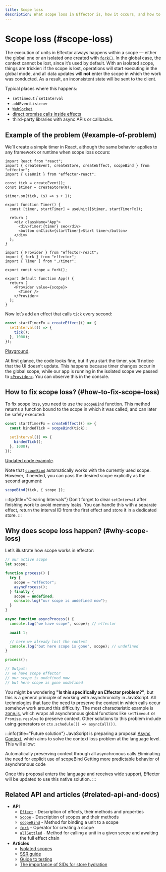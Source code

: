 ```yaml
---
title: Scope loss
description: What scope loss in Effector is, how it occurs, and how to fix it with scopeBind.
---
```



# Scope loss (#scope-loss)

The execution of units in Effector always happens within a scope — either the global one or an isolated one created with [`fork()`](/en/api/effector/fork). In the global case, the context cannot be lost, since it’s used by default. With an isolated scope, things are trickier: if the scope is lost, operations will start executing in the global mode, and all data updates will **not** enter the scope in which the work was conducted. As a result, an inconsistent state will be sent to the client.

Typical places where this happens:

- `setTimeout` / `setInterval`
- `addEventListener`
- [`WebSocket`](/en/guides/websocket-integration)
- [direct promise calls inside effects](/en/advanced/work-with-scope#scope-rules)
- third-party libraries with async APIs or callbacks.

## Example of the problem (#example-of-problem)

We’ll create a simple timer in React, although the same behavior applies to any framework or runtime when scope loss occurs:

<Tabs>

<TabItem label='timer.tsx'>

```tsx
import React from "react";
import { createEvent, createStore, createEffect, scopeBind } from "effector";
import { useUnit } from "effector-react";

const tick = createEvent();
const $timer = createStore(0);

$timer.on(tick, (s) => s + 1);

export function Timer() {
  const [timer, startTimer] = useUnit([$timer, startTimerFx]);

  return (
    <div className="App">
      <div>Timer:{timer} sec</div>
      <button onClick={startTimer}>Start timer</button>
    </div>
  );
}
```

</TabItem>

<TabItem label='app.tsx'>

```tsx
import { Provider } from "effector-react";
import { fork } from "effector";
import { Timer } from "./timer";

export const scope = fork();

export default function App() {
  return (
    <Provider value={scope}>
      <Timer />
    </Provider>
  );
}
```

</TabItem> 
</Tabs>

Now let’s add an effect that calls `tick` every second:

```ts
const startTimerFx = createEffect(() => {
  setInterval(() => {
    tick();
  }, 1000);
});
```

[Playground](https://codesandbox.io/p/sandbox/nrqw96).<br/>

At first glance, the code looks fine, but if you start the timer, you’ll notice that the UI doesn’t update. This happens because timer changes occur in the global scope, while our app is running in the isolated scope we passed to [`<Provider>`](/en/api/effector-react/Provider). You can observe this in the console.

## How to fix scope loss? (#how-to-fix-scope-loss)

To fix scope loss, you need to use the [`scopeBind`](/en/api/effector/scopeBind) function. This method returns a function bound to the scope in which it was called, and can later be safely executed:

```ts ins={2} "bindedTick"
const startTimerFx = createEffect(() => {
  const bindedTick = scopeBind(tick);

  setInterval(() => {
    bindedTick();
  }, 1000);
});
```

[Updated code example](https://codesandbox.io/p/devbox/scope-loss-forked-vx4r9x?workspaceId=ws_BJxLCP4FhfNzjg1qXth95S).

Note that [`scopeBind`](/en/api/effector/scopeBind) automatically works with the currently used scope. However, if needed, you can pass the desired scope explicitly as the second argument:

```ts
scopeBind(tick, { scope });
```

:::tip{title="Clearing Intervals"}
Don’t forget to clear `setInterval` after finishing work to avoid memory leaks. You can handle this with a separate effect, return the interval ID from the first effect and store it in a dedicated store.
:::

## Why does scope loss happen? (#why-scope-loss)

Let’s illustrate how scope works in effector:

```ts
// our active scope
let scope;

function process() {
  try {
    scope = "effector";
    asyncProcess();
  } finally {
    scope = undefined;
    console.log("our scope is undefined now");
  }
}

async function asyncProcess() {
  console.log("we have scope", scope); // effector

  await 1;

  // here we already lost the context
  console.log("but here scope is gone", scope); // undefined
}

process();

// Output:
// we have scope effector
// our scope is undefined now
// but here scope is gone undefined
```

You might be wondering **"Is this specifically an Effector problem?"**, but this is a general principle of working with asynchronicity in JavaScript. All technologies that face the need to preserve the context in which calls occur somehow work around this difficulty. The most characteristic example is [zone.js](https://github.com/angular/angular/tree/main/packages/zone.js),
which wraps all asynchronous global functions like `setTimeout` or `Promise.resolve` to preserve context. Other solutions to this problem include using generators or `ctx.schedule(() => asyncCall())`.

:::info{title="Future solution"}
JavaScript is preparing a proposal [Async Context](https://github.com/tc39/proposal-async-context), which aims to solve the context loss problem at the language level. This will allow:

Automatically preserving context through all asynchronous calls
Eliminating the need for explicit use of scopeBind
Getting more predictable behavior of asynchronous code

Once this proposal enters the language and receives wide support, Effector will be updated to use this native solution.
:::

## Related API and articles (#related-api-and-docs)

- **API**
  - [`Effect`](/en/api/effector/Effect) - Description of effects, their methods and properties
  - [`Scope`](/en/api/effector/Scope) - Description of scopes and their methods
  - [`scopeBind`](/en/api/effector/scopeBind) - Method for binding a unit to a scope
  - [`fork`](/en/api/effector/fork) - Operator for creating a scope
  - [`allSettled`](/en/api/effector/allSettled) - Method for calling a unit in a given scope and awaiting the full effect chain
- **Articles**
  - [Isolated scopes](/en/advanced/work-with-scope)
  - [SSR guide](/en/guides/server-side-rendering)
  - [Guide to testing](/en/guides/testing)
  - [The importance of SIDs for store hydration](/en/explanation/sids)
